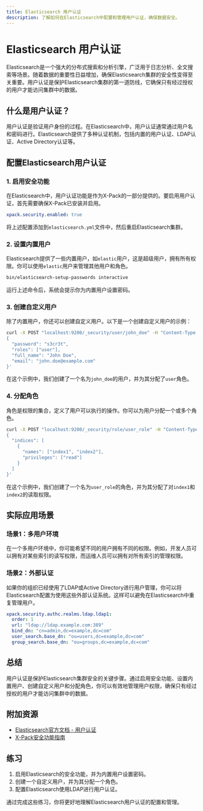 ```yaml
---
title: Elasticsearch 用户认证
description: 了解如何在Elasticsearch中配置和管理用户认证，确保数据安全。
---
```


# Elasticsearch 用户认证

Elasticsearch是一个强大的分布式搜索和分析引擎，广泛用于日志分析、全文搜索等场景。随着数据的重要性日益增加，确保Elasticsearch集群的安全性变得至关重要。用户认证是保护Elasticsearch集群的第一道防线，它确保只有经过授权的用户才能访问集群中的数据。

## 什么是用户认证？

用户认证是验证用户身份的过程。在Elasticsearch中，用户认证通常通过用户名和密码进行。Elasticsearch提供了多种认证机制，包括内置的用户认证、LDAP认证、Active Directory认证等。

## 配置Elasticsearch用户认证

### 1. 启用安全功能

在Elasticsearch中，用户认证功能是作为X-Pack的一部分提供的。要启用用户认证，首先需要确保X-Pack已安装并启用。

```yaml
xpack.security.enabled: true
```

将上述配置添加到`elasticsearch.yml`文件中，然后重启Elasticsearch集群。

### 2. 设置内置用户

Elasticsearch提供了一些内置用户，如`elastic`用户，这是超级用户，拥有所有权限。你可以使用`elastic`用户来管理其他用户和角色。

```bash
bin/elasticsearch-setup-passwords interactive
```

运行上述命令后，系统会提示你为内置用户设置密码。

### 3. 创建自定义用户

除了内置用户，你还可以创建自定义用户。以下是一个创建自定义用户的示例：

```bash
curl -X POST "localhost:9200/_security/user/john_doe" -H "Content-Type: application/json" -d'
{
  "password": "s3cr3t",
  "roles": ["user"],
  "full_name": "John Doe",
  "email": "john.doe@example.com"
}'
```

在这个示例中，我们创建了一个名为`john_doe`的用户，并为其分配了`user`角色。

### 4. 分配角色

角色是权限的集合，定义了用户可以执行的操作。你可以为用户分配一个或多个角色。

```bash
curl -X POST "localhost:9200/_security/role/user_role" -H "Content-Type: application/json" -d'
{
  "indices": [
    {
      "names": ["index1", "index2"],
      "privileges": ["read"]
    }
  ]
}'
```

在这个示例中，我们创建了一个名为`user_role`的角色，并为其分配了对`index1`和`index2`的读取权限。

## 实际应用场景

### 场景1：多用户环境

在一个多用户环境中，你可能希望不同的用户拥有不同的权限。例如，开发人员可以拥有对某些索引的读写权限，而运维人员可以拥有对所有索引的管理权限。

### 场景2：外部认证

如果你的组织已经使用了LDAP或Active Directory进行用户管理，你可以将Elasticsearch配置为使用这些外部认证系统。这样可以避免在Elasticsearch中重复管理用户。

```yaml
xpack.security.authc.realms.ldap.ldap1:
  order: 1
  url: "ldap://ldap.example.com:389"
  bind_dn: "cn=admin,dc=example,dc=com"
  user_search.base_dn: "ou=users,dc=example,dc=com"
  group_search.base_dn: "ou=groups,dc=example,dc=com"
```

## 总结

用户认证是保护Elasticsearch集群安全的关键步骤。通过启用安全功能、设置内置用户、创建自定义用户和分配角色，你可以有效地管理用户权限，确保只有经过授权的用户才能访问集群中的数据。

## 附加资源

- [Elasticsearch官方文档 - 用户认证](https://www.elastic.co/guide/en/elasticsearch/reference/current/security-settings.html)
- [X-Pack安全功能指南](https://www.elastic.co/guide/en/elasticsearch/reference/current/security-getting-started.html)

## 练习

1. 启用Elasticsearch的安全功能，并为内置用户设置密码。
2. 创建一个自定义用户，并为其分配一个角色。
3. 配置Elasticsearch使用LDAP进行用户认证。

通过完成这些练习，你将更好地理解Elasticsearch用户认证的配置和管理。